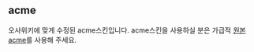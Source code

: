 == acme ==
오사위키에 맞게 수정된 acme스킨입니다. acme스킨을 사용하실 분은 가급적 [https://github.com/2DU/acme 원본 acme]를 사용해 주세요.

